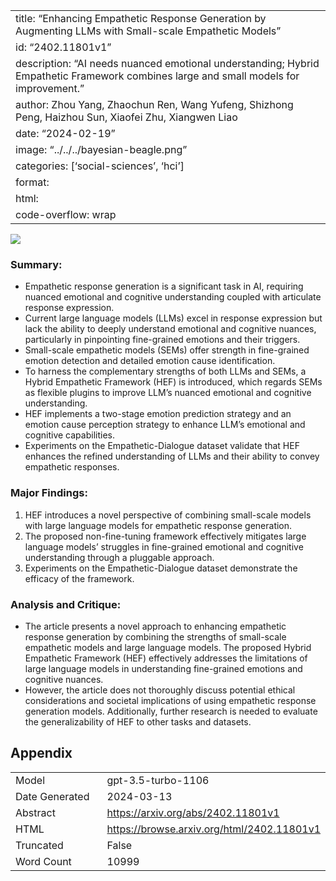 
---
title: "Enhancing Empathetic Response Generation by Augmenting LLMs with Small-scale Empathetic Models"
id: "2402.11801v1"
description: "AI needs nuanced emotional understanding; Hybrid Empathetic Framework combines large and small models for improvement."
author: Zhou Yang, Zhaochun Ren, Wang Yufeng, Shizhong Peng, Haizhou Sun, Xiaofei Zhu, Xiangwen Liao
date: "2024-02-19"
image: "../../../bayesian-beagle.png"
categories: ['social-sciences', 'hci']
format:
  html:
    code-overflow: wrap
---

![](../../../bayesian-beagle.png)

### **Summary:**
- Empathetic response generation is a significant task in AI, requiring nuanced emotional and cognitive understanding coupled with articulate response expression.
- Current large language models (LLMs) excel in response expression but lack the ability to deeply understand emotional and cognitive nuances, particularly in pinpointing fine-grained emotions and their triggers.
- Small-scale empathetic models (SEMs) offer strength in fine-grained emotion detection and detailed emotion cause identification.
- To harness the complementary strengths of both LLMs and SEMs, a Hybrid Empathetic Framework (HEF) is introduced, which regards SEMs as flexible plugins to improve LLM's nuanced emotional and cognitive understanding.
- HEF implements a two-stage emotion prediction strategy and an emotion cause perception strategy to enhance LLM's emotional and cognitive capabilities.
- Experiments on the Empathetic-Dialogue dataset validate that HEF enhances the refined understanding of LLMs and their ability to convey empathetic responses.

### Major Findings:
1. HEF introduces a novel perspective of combining small-scale models with large language models for empathetic response generation.
2. The proposed non-fine-tuning framework effectively mitigates large language models' struggles in fine-grained emotional and cognitive understanding through a pluggable approach.
3. Experiments on the Empathetic-Dialogue dataset demonstrate the efficacy of the framework.

### Analysis and Critique:
- The article presents a novel approach to enhancing empathetic response generation by combining the strengths of small-scale empathetic models and large language models. The proposed Hybrid Empathetic Framework (HEF) effectively addresses the limitations of large language models in understanding fine-grained emotions and cognitive nuances.
- However, the article does not thoroughly discuss potential ethical considerations and societal implications of using empathetic response generation models. Additionally, further research is needed to evaluate the generalizability of HEF to other tasks and datasets.

## Appendix

|          |          |
|----------|----------|
| Model     | gpt-3.5-turbo-1106       |
| Date Generated     | 2024-03-13       |
| Abstract | [https://arxiv.org/abs/2402.11801v1](https://arxiv.org/abs/2402.11801v1)        |
| HTML     | [https://browse.arxiv.org/html/2402.11801v1](https://browse.arxiv.org/html/2402.11801v1)       |
| Truncated       | False       |
| Word Count       | 10999       |
